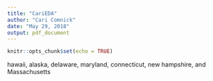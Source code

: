 ```yaml
---
title: "CariEDA"
author: "Cari Comnick"
date: "May 29, 2018"
output: pdf_document
---
```


```r
knitr::opts_chunk$set(echo = TRUE)
```

 hawaii, alaska, delaware, maryland, connecticut, new hampshire, and Massachusetts
 